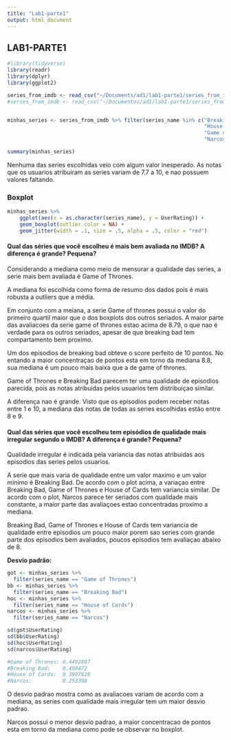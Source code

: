 ```yaml
---
title: "Lab1-parte1"
output: html_document
---
```


## LAB1-PARTE1

```r
#library(tidyverse)
library(readr)
library(dplyr)
library(ggplot2)

series_from_imdb <- read_csv("~/Documents/ad1/lab1-parte1/series_from_imdb.csv")
#series_from_imdb <- read_csv("~/Documentos/ad1/lab1-parte1/series_from_imdb.csv")


minhas_series <- series_from_imdb %>% filter(series_name %in% c("Breaking Bad",
                                                                "House of Cards",
                                                                "Game of Thrones", 
                                                                "Narcos"))


```

```r
summary(minhas_series)
```

Nenhuma das series escolhidas veio com algum valor inesperado. As notas que os usuarios atribuiram as series
variam de 7.7 a 10, e nao possuem valores faltando.

### Boxplot

```r
minhas_series %>% 
    ggplot(aes(x = as.character(series_name), y = UserRating)) + 
    geom_boxplot(outlier.color = NA) +   
    geom_jitter(width = .1, size = .5, alpha = .5, color = "red")
```




#### Qual das séries que você escolheu é mais bem avaliada no IMDB? A diferença é grande? Pequena? 

Considerando a mediana como meio de mensurar a qualidade das series, a serie mais bem avaliada é Game of Thrones.

A mediana foi escolhida como forma de resumo dos dados pois é mais robusta a outliers que a média.

Em conjunto com a meiana, a serie Game of thrones possui o valor do primeiro quartil maior que o dos boxplots dos outros seriados. A maior parte das avaliacoes da serie game of thrones estao acima de 8.79, o que nao é verdade para os outros seriados, apesar de que breaking bad tem compartamento bem proximo.

Um dos episodios de breaking bad obteve o score perfeito de 10 pontos. No entando a maior concentraçao de pontos esta em torno da mediana 8.8, sua mediana é um pouco mais baixa que a de game of thrones.

Game of Thrones e Breaking Bad parecem ter uma qualidade de episodios parecida, pois as notas atribuidas pelos usuarios tem distribuiçao similar.

A diferença nao é grande. Visto que os episodios podem receber notas entre 1 e 10, a mediana das notas de todas as series escolhidas estão entre 8 e 9.



#### Qual das séries que você escolheu tem episódios de qualidade mais irregular segundo o IMDB? A diferença é grande? Pequena?

Qualidade irregular é indicada pela variancia das notas atribuidas aos episodios das series pelos usuarios.

A serie que mais varia de qualidade entre um valor maximo e um valor minimo é Breaking Bad. 
De acordo com o plot acima, a variaçao entre Breaking Bad, Game of Thrones e House of Cards tem variancia similar. De acordo com o plot, Narcos parece ter seriados com qualidade mais constante, a maior parte das avaliaçoes estao concentradas proximo a mediana.

Breaking Bad, Game of Thrones e House of Cards tem variancia de qualidade entre episodios um pouco maior porem sao series com grande parte dos episodios bem avaliados, poucos episodios tem avaliaçao abaixo de 8.

**Desvio padrão:**
```r
got <- minhas_series %>%
  filter(series_name == "Game of Thrones")
bb <- minhas_series %>%
  filter(series_name == "Breaking Bad")
hoc <- minhas_series %>%
  filter(series_name == "House of Cards")
narcos <- minhas_series %>%
  filter(series_name == "Narcos")
```

```r
sd(got$UserRating)
sd(bb$UserRating)
sd(hoc$UserRating)
sd(narcos$UserRating)


```

```r
#Game of Thrones: 0.4492807
#Breaking Bad:    0.498472
#House of Cards:  0.3907828
#Narcos:          0.253398

```

O desvio padrao mostra como as avaliacoes variam de acordo com a mediana, as series com qualidade mais irregular tem um maior desvio padrao.

Narcos possui o menor desvio padrao, a maior concentracao de pontos esta em torno da mediana como pode se observar no boxplot.








